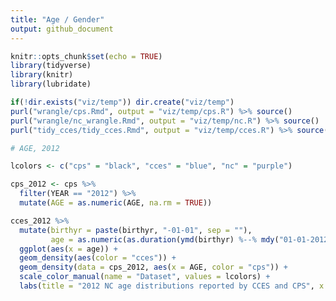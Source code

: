 ```yaml
---
title: "Age / Gender"
output: github_document
---
```


```r
knitr::opts_chunk$set(echo = TRUE)
library(tidyverse)
library(knitr)
library(lubridate)
```

```r
if(!dir.exists("viz/temp")) dir.create("viz/temp")
purl("wrangle/cps.Rmd", output = "viz/temp/cps.R") %>% source()
purl("wrangle/nc_wrangle.Rmd", output = "viz/temp/nc.R") %>% source()
purl("tidy_cces/tidy_cces.Rmd", output = "viz/temp/cces.R") %>% source()
```

```r
# AGE, 2012

lcolors <- c("cps" = "black", "cces" = "blue", "nc" = "purple")

cps_2012 <- cps %>%
  filter(YEAR == "2012") %>%
  mutate(AGE = as.numeric(AGE, na.rm = TRUE))

cces_2012 %>%
  mutate(birthyr = paste(birthyr, "-01-01", sep = ""),
         age = as.numeric(as.duration(ymd(birthyr) %--% mdy("01-01-2012")), "years")) %>%
  ggplot(aes(x = age)) +
  geom_density(aes(color = "cces")) +
  geom_density(data = cps_2012, aes(x = AGE, color = "cps")) +
  scale_color_manual(name = "Dataset", values = lcolors) +
  labs(title = "2012 NC age distributions reported by CCES and CPS", x = "Age", y = "Density")
```



